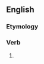 ==English==

===Etymology===
{{suffix|grieve|est|lang=en}}

===Verb===
{{head|en|verb form}}

# {{en-archaic second-person singular of|grieve|lang=en}}